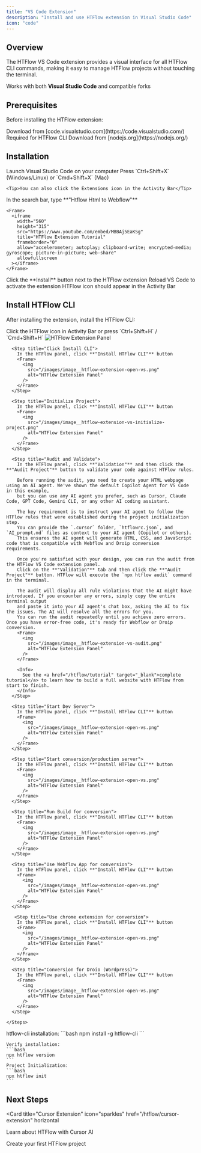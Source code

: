 ```yaml
---
title: "VS Code Extension"
description: "Install and use HTFlow extension in Visual Studio Code"
icon: "code"
---
```


## Overview

The HTFlow VS Code extension provides a visual interface for all HTFlow CLI commands, making it easy to manage HTFlow projects without touching the terminal.

<Info>Works with both **Visual Studio Code** and compatible forks</Info>

## Prerequisites

Before installing the HTFlow extension:

<CardGroup cols={2}>
  <Card title="VS Code 1.99.0+" icon="window">
    Download from [code.visualstudio.com](https://code.visualstudio.com/)
  </Card>
  <Card title="Node.js 16+" icon="node-js">
    Required for HTFlow CLI Download from [nodejs.org](https://nodejs.org/)
  </Card>
</CardGroup>

## Installation

<Steps>
  <Step title="Open VS Code">
    Launch Visual Studio Code on your computer
  </Step>
  
  <Step title="Open Extensions Panel">
    Press `Ctrl+Shift+X` (Windows/Linux) or `Cmd+Shift+X` (Mac)
    
    <Tip>You can also click the Extensions icon in the Activity Bar</Tip>
  </Step>
  
  <Step title="Search for HTFlow">
    In the search bar, type **"Htflow Html to Webflow"**
    
    <Frame>
      <iframe
        width="560"
        height="315"
        src="https://www.youtube.com/embed/MBBAj5EaKSg"
        title="HTFlow Extension Tutorial"
        frameborder="0"
        allow="accelerometer; autoplay; clipboard-write; encrypted-media; gyroscope; picture-in-picture; web-share"
        allowfullscreen
      ></iframe>
    </Frame>
  </Step>
  
  <Step title="Install Extension">
    Click the **Install** button next to the HTFlow extension
  </Step>

  <Step title="Reload VS Code">
    Reload VS Code to activate the extension
    <Check>HTFlow icon should appear in the Activity Bar</Check>
  </Step>
</Steps>

## Install HTFlow CLI

After installing the extension, install the HTFlow CLI:

<Tabs>
  <Tab title="Via Extension (Recommended)">
    <Steps>
      <Step title="Open HTFlow Panel">
        Click the HTFlow icon in Activity Bar or press `Ctrl+Shift+H` /
        `Cmd+Shift+H`
        <Frame>
          <img
            src="/images/image__htflow-extension-open-vs.png"
            alt="HTFlow Extension Panel"
          />
        </Frame>
      </Step>

      <Step title="Click Install CLI">
        In the HTFlow panel, click **"Install HTFlow CLI"** button
        <Frame>
          <img
            src="/images/image__htflow-extension-open-vs.png"
            alt="HTFlow Extension Panel"
          />
        </Frame>
      </Step>

      <Step title="Initialize Project">
        In the HTFlow panel, click **"Install HTFlow CLI"** button
        <Frame>
          <img
            src="/images/image__htflow-extension-vs-initialize-project.png"
            alt="HTFlow Extension Panel"
          />
        </Frame>
      </Step>

      <Step title="Audit and Validate">
        In the HTFlow panel, click **"Validation"** and then click the **"Audit Project"** button to validate your code against HTFlow rules.

        Before running the audit, you need to create your HTML webpage using an AI agent. We've shown the default Copilot Agent for VS Code in this example,
        but you can use any AI agent you prefer, such as Cursor, Claude Code, GPT Code, Gemini CLI, or any other AI coding assistant.

        The key requirement is to instruct your AI agent to follow the HTFlow rules that were established during the project initialization step.
        You can provide the `.cursor` folder, `htflowrc.json`, and `AI_prompt.md` files as context to your AI agent (Copilot or others).
        This ensures the AI agent will generate HTML, CSS, and JavaScript code that is compatible with Webflow and Droip conversion requirements.

        Once you're satisfied with your design, you can run the audit from the HTFlow VS Code extension panel.
        Click on the **"Validation"** tab and then click the **"Audit Project"** button. HTFlow will execute the `npx htflow audit` command in the terminal.

        The audit will display all rule violations that the AI might have introduced. If you encounter any errors, simply copy the entire terminal output
        and paste it into your AI agent's chat box, asking the AI to fix the issues. The AI will resolve all the errors for you.
        You can run the audit repeatedly until you achieve zero errors. Once you have error-free code, it's ready for Webflow or Droip conversion.
        <Frame>
          <img
            src="/images/image__htflow-extension-vs-audit.png"
            alt="HTFlow Extension Panel"
          />
        </Frame>

        <Info>
          See the <a href="/htflow/tutorial" target="_blank">complete tutorial</a> to learn how to build a full website with HTFlow from start to finish.
        </Info>
      </Step>

      <Step title="Start Dev Server">
        In the HTFlow panel, click **"Install HTFlow CLI"** button
        <Frame>
          <img
            src="/images/image__htflow-extension-open-vs.png"
            alt="HTFlow Extension Panel"
          />
        </Frame>
      </Step>

      <Step title="Start conversion/production server">
        In the HTFlow panel, click **"Install HTFlow CLI"** button
        <Frame>
          <img
            src="/images/image__htflow-extension-open-vs.png"
            alt="HTFlow Extension Panel"
          />
        </Frame>
      </Step>

      <Step title="Run Build for conversion">
        In the HTFlow panel, click **"Install HTFlow CLI"** button
        <Frame>
          <img
            src="/images/image__htflow-extension-open-vs.png"
            alt="HTFlow Extension Panel"
          />
        </Frame>
      </Step>

      <Step title="Use Webflow App for conversion">
        In the HTFlow panel, click **"Install HTFlow CLI"** button
        <Frame>
          <img
            src="/images/image__htflow-extension-open-vs.png"
            alt="HTFlow Extension Panel"
          />
        </Frame>
      </Step>

       <Step title="Use chrome extension for conversion">
        In the HTFlow panel, click **"Install HTFlow CLI"** button
        <Frame>
          <img
            src="/images/image__htflow-extension-open-vs.png"
            alt="HTFlow Extension Panel"
          />
        </Frame>
      </Step>

      <Step title="Conversion for Droio (Wordpress)">
        In the HTFlow panel, click **"Install HTFlow CLI"** button
        <Frame>
          <img
            src="/images/image__htflow-extension-open-vs.png"
            alt="HTFlow Extension Panel"
          />
        </Frame>
      </Step>

    </Steps>

  </Tab>

  <Tab title="Via Terminal">
    htflow-cli installation:
    ```bash
    npm install -g htflow-cli
    ```
    
    Verify installation:
    ```bash
    npx htflow version
    ```
    Project Initialization:
    ```bash
    npx htflow init
    ```
    
  </Tab>
</Tabs>

## Next Steps

<Card
  title="Cursor Extension"
  icon="sparkles"
  href="/htflow/cursor-extension"
  horizontal
>
  Learn about HTFlow with Cursor AI
</Card>

<Card title="Quick Start" icon="bolt" href="/htflow/quick-start" horizontal>
  Create your first HTFlow project
</Card>
